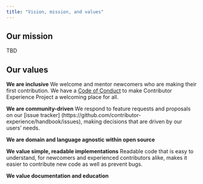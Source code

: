 ```yaml
---
title: "Vision, mission, and values"
---
```


## Our mission
TBD

## Our values
**We are inclusive** We welcome and mentor newcomers who are making their first contribution. 
We have a [Code of Conduct](https://contributor-experience.org/docs/about/coc.html) to make 
Contributor Experience Project a welcoming place for all.

**We are community-driven** We respond to feature requests and proposals on our [issue tracker]
(https://github.com/contributor-experience/handbook/issues), making decisions that are driven by
our users’ needs.

**We are domain and language agnostic within open source**

**We value simple, readable implementations** Readable code that is easy to understand, for 
newcomers and experienced contributors alike, makes it easier to contribute new code as well as 
prevent bugs.

**We value documentation and education**
